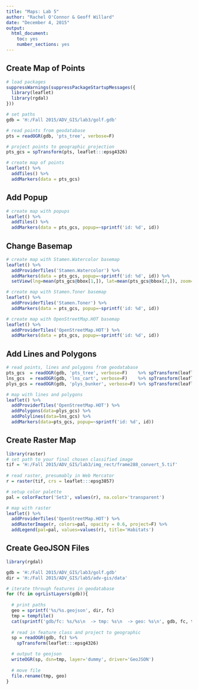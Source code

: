 ```yaml
---
title: "Maps: Lab 5"
author: "Rachel O'Connor & Geoff Willard"
date: "December 4, 2015"
output: 
  html_document:
    toc: yes
    number_sections: yes
---
```


## Create Map of Points

```r

# load packages
suppressWarnings(suppressPackageStartupMessages({
  library(leaflet)
  library(rgdal)
}))

# set paths
gdb = 'H:/Fall 2015/ADV_GIS/lab3/golf.gdb'

# read points from geodatabase
pts = readOGR(gdb, 'pts_tree', verbose=F)

# project points to geographic projection
pts_gcs = spTransform(pts, leaflet:::epsg4326)

# create map of points
leaflet() %>%
  addTiles() %>%
  addMarkers(data = pts_gcs) 
```


## Add Popup

```r

# create map with popups
leaflet() %>%
  addTiles() %>%
  addMarkers(data = pts_gcs, popup=~sprintf('id: %d', id)) 
```

## Change Basemap

```r
# create map with Stamen.Watercolor basemap
leaflet() %>%  
  addProviderTiles('Stamen.Watercolor') %>%
  addMarkers(data = pts_gcs, popup=~sprintf('id: %d', id)) %>%
  setView(lng=mean(pts_gcs@bbox[1,]), lat=mean(pts_gcs@bbox[2,]), zoom=16)

# create map with Stamen.Toner basemap
leaflet() %>%  
  addProviderTiles('Stamen.Toner') %>%
  addMarkers(data = pts_gcs, popup=~sprintf('id: %d', id))

# create map with OpenStreetMap.HOT basemap
leaflet() %>%  
  addProviderTiles('OpenStreetMap.HOT') %>%
  addMarkers(data = pts_gcs, popup=~sprintf('id: %d', id))

```

## Add Lines and Polygons

```r
# read points, lines and polygons from geodatabase
pts_gcs  = readOGR(gdb, 'pts_tree', verbose=F)    %>% spTransform(leaflet:::epsg4326)
lns_gcs  = readOGR(gdb, 'lns_cart', verbose=F)    %>% spTransform(leaflet:::epsg4326)
plys_gcs = readOGR(gdb, 'plys_bunker', verbose=F) %>% spTransform(leaflet:::epsg4326)

# map with lines and polygons
leaflet() %>%  
  addProviderTiles('OpenStreetMap.HOT') %>%
  addPolygons(data=plys_gcs) %>%  
  addPolylines(data=lns_gcs) %>%
  addMarkers(data=pts_gcs, popup=~sprintf('id: %d', id))
```

## Create Raster Map

```r

library(raster)
# set path to your final chosen classified image
tif = 'H:/Fall 2015/ADV_GIS/lab3/img_rect/frame288_convert_5.tif'
  
# read raster, presumably in Web Mercator
r = raster(tif, crs = leaflet:::epsg3857)

# setup color palette
pal = colorFactor('Set3', values(r), na.color='transparent')

# map with raster
leaflet() %>%  
  addProviderTiles('OpenStreetMap.HOT') %>%
  addRasterImage(r, colors=pal, opacity = 0.6, project=F) %>%
  addLegend(pal=pal, values=values(r), title='Habitats')
```

## Create GeoJSON Files

```r

library(rgdal)

gdb = 'H:/Fall 2015/ADV_GIS/lab3/golf.gdb'
dir = 'H:/Fall 2015/ADV_GIS/lab5/adv-gis/data'

# iterate through features in geodatabase
for (fc in ogrListLayers(gdb)){
  
  # print paths
  geo = sprintf('%s/%s.geojson', dir, fc)
  tmp = tempfile()
  cat(sprintf('gdb/fc: %s/%s\n  -> tmp: %s\n  -> geo: %s\n', gdb, fc, tmp, geo))
  
  # read in feature class and project to geographic
  sp = readOGR(gdb, fc) %>%
    spTransform(leaflet:::epsg4326)

  # output to geojson
  writeOGR(sp, dsn=tmp, layer='dummy', driver='GeoJSON')
  
  # move file
  file.rename(tmp, geo)
}
```

<script src="https://embed.github.com/view/geojson/gwillard/adv-gis/gh-pages/data/cart_paths.geojson"></script>



